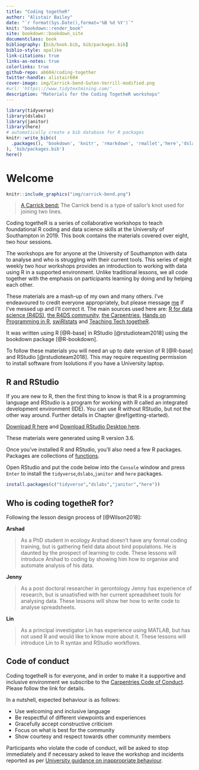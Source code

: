 ```yaml
---
title: "Coding togetheR"
author: "Alistair Bailey"
date: "`r format(Sys.Date(),format='%B %d %Y')`"
knit: "bookdown::render_book"
site: bookdown::bookdown_site
documentclass: book
bibliography: [bib/book.bib, bib/packages.bib]
biblio-style: apalike
link-citations: true
links-as-notes: true
colorlinks: true
github-repo: ab604/coding-together
twitter-handle: alistair604
cover-image: img/Carrick-bend-Guten-Verrill-modified.png
#url: 'https\://www.tidytextmining.com/'
description: "Materials for the Coding TogetheR workshops"
---
```


```r
library(tidyverse)
library(dslabs)
library(janitor)
library(here)
# automatically create a bib database for R packages
knitr::write_bib(c(
  .packages(), 'bookdown', 'knitr', 'rmarkdown', 'rmallet','here','dslabs'
), 'bib/packages.bib')
here()
```

# Welcome {-}

```r
knitr::include_graphics("img/carrick-bend.png")
```

> [A Carrick bend:](https://en.wikipedia.org/wiki/File:Carrick-bend-Guten-Verrill-modified.png) The Carrick bend is a type of sailor's knot used for joining two lines.

Coding togetheR is a series of collaborative workshops to teach 
foundational R coding and data science skills at the University of Southampton
in 2019. This book contains the materials covered over eight, two hour sessions.

The workshops are for anyone at the University of Southampton with data to analyse and who is struggling with their current tools. This series of eight weekly two hour workshops provides an introduction to working with data using R in a supported environment. Unlike traditional lessons, we all code together with the emphasis on participants learning by doing and by helping each other.

These materials are a mash-up of my own and many others. I've endeavoured to
credit everyone appropriately, but please message [me](https://ab604.uk/) if I've messed up and I'll correct it.
The main sources used here are: [R for data science (R4DS)](https://r4ds.had.co.nz/), 
[the R4DS community](https://www.rfordatasci.com/), [the Carpentries](https://carpentries.org/),
[Hands on Programming in R](https://rstudio-education.github.io/hopr/),
[swiRlstats](https://swirlstats.com/) and
[Teaching Tech togetheR](http://teachtogether.tech/en/). 

It was written using R [@R-base] in RStudio 
[@rstudioteam2018] using the bookdown package [@R-bookdown].

To follow these materials you will need an up to date version of R [@R-base] and RStudio 
[@rstudioteam2018]. This may require requesting permission to install software
from Isolutions if you have a University laptop.

## R and RStudio {-}

If you are new to R, then the first thing
to know is that R is a programming language and RStudio is a
program for working with R called an integrated development 
environment (IDE). You can use R without RStudio, but not the other way around. 
Further details in Chapter \@ref(getting-started).

[Download R here](https://cran.r-project.org/) and 
[Download RStudio Desktop here](https://www.rstudio.com/products/rstudio/download/).

These materials were generated using R version 3.6.

Once you've installed R and RStudio, you'll also need
a few R packages. Packages are collections of [functions](#function-anatomy). 

Open RStudio and put the code below into the `Console` 
window and press `Enter` to install the `tidyverse`,`dslabs`,`janitor` and `here` packages.

```r
install.packages(c("tidyverse","dslabs","janitor","here"))
```

## Who is coding togetheR for? {-}

Following the lesson design process of [@Wilson2018]:

**Arshad**

 > As a PhD student in ecology Arshad doesn't have any formal coding training,
 but is gathering field data about bird populations. He is daunted by
 the prospect of learning to code. These lessons will introduce Arshad to coding
 by showing him how to organise and automate analysis of his data.
        
**Jenny**
        
> As a post doctoral researcher in gerontology Jenny has experience of research, but
is unsatisfied with her current spreadsheet tools for analysing data. These
lessons will show her how to write code to analyse spreadsheets. 
        
**Lin**

> As a principal investigator Lin has experience using MATLAB, but has
not used R and would like to know more about it. These lessons will introduce 
Lin to R syntax and RStudio workflows.

## Code of conduct {-}

Coding togetheR is for everyone, and in order to make it a supportive and
inclusive environment we subscribe to the [Carpentries Code of Conduct](https://docs.carpentries.org/topic_folders/policies/code-of-conduct.html). 
Please follow the link for details.

In a nutshell, expected behaviour is as follows:

+ Use welcoming and inclusive language
+ Be respectful of different viewpoints and experiences
+ Gracefully accept constructive criticism
+ Focus on what is best for the community
+ Show courtesy and respect towards other community members

Participants who violate the code of conduct, will be asked to stop immediately and if
necessary asked to leave the workshop and incidents reported as per [University guidance
on inappropriate behaviour](https://www.southampton.ac.uk/studentservices/need-help/student-discipline/staff-information.page).

